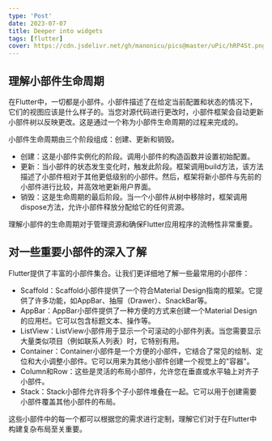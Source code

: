 ```yaml
---
type: 'Post'
date: 2023-07-07
title: Deeper into widgets
tags: [flutter]
cover: https://cdn.jsdelivr.net/gh/manonicu/pics@master/uPic/hRP4St.png
---
```


## 理解小部件生命周期

在Flutter中，一切都是小部件。小部件描述了在给定当前配置和状态的情况下，它们的视图应该是什么样子的。当您对源代码进行更改时，小部件框架会自动更新小部件树以反映更改。这是通过一个称为小部件生命周期的过程来完成的。

小部件生命周期由三个阶段组成：创建、更新和销毁。

- 创建：这是小部件实例化的阶段。调用小部件的构造函数并设置初始配置。
- 更新：当小部件的状态发生变化时，触发此阶段。框架调用build方法，该方法描述了小部件相对于其他更低级别的小部件。然后，框架将新小部件与先前的小部件进行比较，并高效地更新用户界面。
- 销毁：这是生命周期的最后阶段。当一个小部件从树中移除时，框架调用dispose方法，允许小部件释放分配给它的任何资源。

理解小部件的生命周期对于管理资源和确保Flutter应用程序的流畅性非常重要。

## 对一些重要小部件的深入了解

Flutter提供了丰富的小部件集合。让我们更详细地了解一些最常用的小部件：

- Scaffold：Scaffold小部件提供了一个符合Material Design指南的框架。它提供了许多功能，如AppBar、抽屉（Drawer）、SnackBar等。
- AppBar：AppBar小部件提供了一种方便的方式来创建一个Material Design的应用栏。它可以包含标题文本、操作等。
- ListView：ListView小部件用于显示一个可滚动的小部件列表。当您需要显示大量类似项目（例如联系人列表）时，它特别有用。
- Container：Container小部件是一个方便的小部件，它结合了常见的绘制、定位和大小调整小部件。它可以用来为其他小部件创建一个视觉上的"容器"。
- Column和Row：这些是灵活的布局小部件，允许您在垂直或水平轴上对齐子小部件。
- Stack：Stack小部件允许将多个子小部件堆叠在一起。它可以用于创建需要小部件覆盖其他小部件的布局。

这些小部件中的每一个都可以根据您的需求进行定制，理解它们对于在Flutter中构建复杂布局至关重要。
